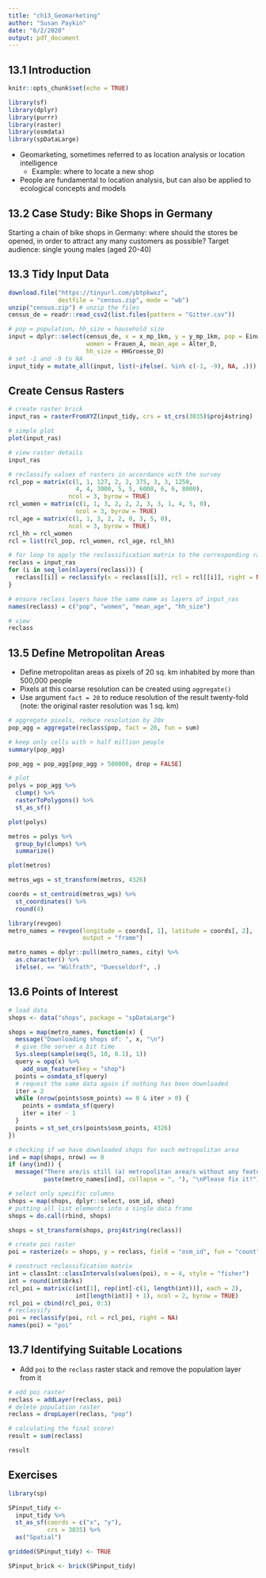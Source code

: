 ```yaml
---
title: "ch13_Geomarketing"
author: "Susan Paykin"
date: "6/2/2020"
output: pdf_document
---
```



## 13.1 Introduction

```r
knitr::opts_chunk$set(echo = TRUE)

library(sf)
library(dplyr)
library(purrr)
library(raster)
library(osmdata)
library(spDataLarge)
```

- Geomarketing, sometimes referred to as location analysis or location intelligence
  - Example: where to locate a new shop
- People are fundamental to location analysis, but can also be applied to ecological concepts and models

## 13.2 Case Study: Bike Shops in Germany

Starting a chain of bike shops in Germany: where should the stores be opened, in order to attract any many customers as possible? Target audience: single young males (aged 20-40)


## 13.3 Tidy Input Data

```r
download.file("https://tinyurl.com/ybtpkwxz", 
              destfile = "census.zip", mode = "wb")
unzip("census.zip") # unzip the files
census_de = readr::read_csv2(list.files(pattern = "Gitter.csv"))

# pop = population, hh_size = household size
input = dplyr::select(census_de, x = x_mp_1km, y = y_mp_1km, pop = Einwohner,
                      women = Frauen_A, mean_age = Alter_D,
                      hh_size = HHGroesse_D)
# set -1 and -9 to NA
input_tidy = mutate_all(input, list(~ifelse(. %in% c(-1, -9), NA, .)))

```

## Create Census Rasters

```r
# create raster brick
input_ras = rasterFromXYZ(input_tidy, crs = st_crs(3035)$proj4string)

# simple plot
plot(input_ras)

# view raster details
input_ras

# reclassify values of rasters in accordance with the survey
rcl_pop = matrix(c(1, 1, 127, 2, 2, 375, 3, 3, 1250, 
                   4, 4, 3000, 5, 5, 6000, 6, 6, 8000), 
                 ncol = 3, byrow = TRUE)
rcl_women = matrix(c(1, 1, 3, 2, 2, 2, 3, 3, 1, 4, 5, 0), 
                   ncol = 3, byrow = TRUE)
rcl_age = matrix(c(1, 1, 3, 2, 2, 0, 3, 5, 0),
                 ncol = 3, byrow = TRUE)
rcl_hh = rcl_women
rcl = list(rcl_pop, rcl_women, rcl_age, rcl_hh)

# for loop to apply the reclassification matrix to the corresponding raster layer
reclass = input_ras
for (i in seq_len(nlayers(reclass))) {
  reclass[[i]] = reclassify(x = reclass[[i]], rcl = rcl[[i]], right = NA)
}

# ensure reclass layers have the same name as layers of input_ras
names(reclass) = c("pop", "women", "mean_age", "hh_size")

# view
reclass

```

## 13.5 Define Metropolitan Areas

- Define metropolitan areas as pixels of 20 sq. km inhabited by more than 500,000 people
- Pixels at this coarse resolution can be created using `aggregate()`
- Use argument `fact = 20` to reduce resolution of the result twenty-fold (note: the original raster resolution was 1 sq. km)

```r

# aggregate pixels, reduce resolution by 20x
pop_agg = aggregate(reclass$pop, fact = 20, fun = sum)

# keep only cells with > half million people
summary(pop_agg)

pop_agg = pop_agg[pop_agg > 500000, drop = FALSE]

# plot 
polys = pop_agg %>% 
  clump() %>%
  rasterToPolygons() %>%
  st_as_sf()

plot(polys)

metros = polys %>%
  group_by(clumps) %>%
  summarize()

plot(metros)

metros_wgs = st_transform(metros, 4326)

coords = st_centroid(metros_wgs) %>%
  st_coordinates() %>%
  round(4)

library(revgeo)
metro_names = revgeo(longitude = coords[, 1], latitude = coords[, 2], 
                     output = "frame")

metro_names = dplyr::pull(metro_names, city) %>% 
  as.character() %>% 
  ifelse(. == "Wülfrath", "Duesseldorf", .)


```


## 13.6 Points of Interest

```r

# load data
shops <- data("shops", package = "spDataLarge")

shops = map(metro_names, function(x) {
  message("Downloading shops of: ", x, "\n")
  # give the server a bit time
  Sys.sleep(sample(seq(5, 10, 0.1), 1))
  query = opq(x) %>%
    add_osm_feature(key = "shop")
  points = osmdata_sf(query)
  # request the same data again if nothing has been downloaded
  iter = 2
  while (nrow(points$osm_points) == 0 & iter > 0) {
    points = osmdata_sf(query)
    iter = iter - 1
  }
  points = st_set_crs(points$osm_points, 4326)
})

# checking if we have downloaded shops for each metropolitan area
ind = map(shops, nrow) == 0
if (any(ind)) {
  message("There are/is still (a) metropolitan area/s without any features:\n",
          paste(metro_names[ind], collapse = ", "), "\nPlease fix it!")}

# select only specific columns
shops = map(shops, dplyr::select, osm_id, shop)
# putting all list elements into a single data frame
shops = do.call(rbind, shops)

shops = st_transform(shops, proj4string(reclass))

# create poi raster
poi = rasterize(x = shops, y = reclass, field = "osm_id", fun = "count")

# construct reclassification matrix
int = classInt::classIntervals(values(poi), n = 4, style = "fisher")
int = round(int$brks)
rcl_poi = matrix(c(int[1], rep(int[-c(1, length(int))], each = 2), 
                   int[length(int)] + 1), ncol = 2, byrow = TRUE)
rcl_poi = cbind(rcl_poi, 0:3)  
# reclassify
poi = reclassify(poi, rcl = rcl_poi, right = NA) 
names(poi) = "poi"

```

## 13.7 Identifying Suitable Locations

- Add `poi` to the `reclass` raster stack and remove the population layer from it

```r

# add poi raster
reclass = addLayer(reclass, poi)
# delete population raster
reclass = dropLayer(reclass, "pop")

# calculating the final score!
result = sum(reclass)

result

```

## Exercises

```r

library(sp)

SPinput_tidy <- 
  input_tidy %>% 
  st_as_sf(coords = c("x", "y"), 
           crs = 3035) %>% 
  as("Spatial")

gridded(SPinput_tidy) <- TRUE

SPinput_brick <- brick(SPinput_tidy)


```

